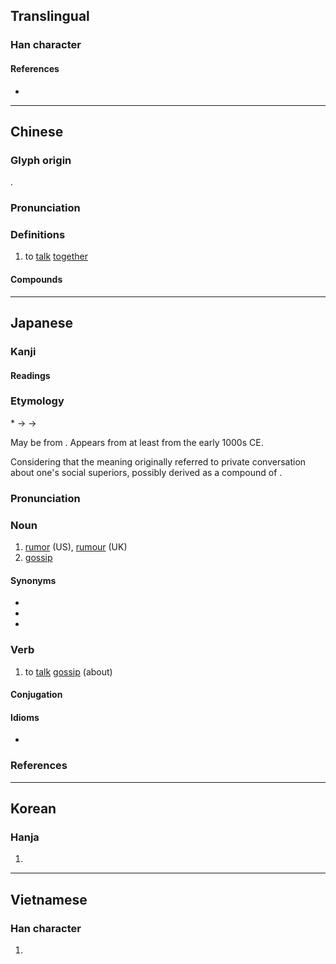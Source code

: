 {{character info}}
==Translingual==

===Han character===
{{Han char|rn=30|rad=口|as=12|sn=15|four=68046|canj=RTWI|ids=⿰口尊}}

====References====
* {{Han ref|kx=0208.060|dkj=04286|dj=0431.030|hdz=10686.050|uh=5642|ud=22082|bh=E4F7|bd=58615}}

----

==Chinese==
{{zh-forms}}

===Glyph origin===
{{Han etym}}
{{Han compound|口|尊|c1=s|t1=mouth|c2=p|ls=psc}}.

===Pronunciation===
{{zh-pron
|m=zǔn
|c=zyun2
|mc=y
|oc=y
|cat=v
}}

===Definitions===
{{zh-hanzi}}

# to [[talk]] [[together]]

====Compounds====
{{zh-der|噂噆|噂議|噂沓|噂噂}}

----

==Japanese==

===Kanji===
{{ja-kanji|grade=n|rs=口12}}

====Readings====
{{ja-readings
|goon=そん
|kanon=そん
|kun=うわさ-<うはさ-, あつまりかた-る
}}

===Etymology===
{{ja-kanjitab|うわさ|yomi=kun}}

&#42;{{IPAchar|/upasa/}} → {{IPAchar|/ufasa/}} → {{IPAchar|/uwasa/}}

May be from {{inh|ja|ojp|-}}.  Appears from at least ''{{w|The Tale of Genji}}'' from the early 1000s CE.

Considering that the meaning originally referred to private conversation about one's social superiors, possibly derived as a compound of {{compound|ja|上|tr1=ufa|t1=up, upward|pos1=ancient reading of modern ''uwa'', the combining form of modern ''ue''; in reference to those of higher [[social]] [[standing]]|さ|tr2=sa|t2=-ness|pos2=suffix indicating [[state]] or [[degree]]}}.

===Pronunciation===
{{ja-pron|yomi=k|うわさ|acc=0|acc_ref=DJR}}

===Noun===
{{ja-noun|うわさ|hhira=うはさ}}

# [[rumor]] (US), [[rumour]] (UK)
# [[gossip]]

====Synonyms====
* {{ja-r|風%説|ふう%せつ}}
* {{ja-r|風%聞|ふう%ぶん}}
* {{ja-r|世%評|せ%ひょう}}

===Verb===
{{ja-verb-suru|tr=trans|うわさ}}

# to [[talk]] [[gossip]] (about)

====Conjugation====
{{ja-suru|うわさ}}

====Idioms====
* {{ja-r|噂をすれば|うわさ を すれば}}

===References===
<references/>

----

==Korean==

===Hanja===
{{ko-hanja|hangeul=준|rv=jun|mr=chun}}

# {{rfdef|ko|sort=口12}}

----

==Vietnamese==

===Han character===
{{vi-hantu|[[ton]]|rs=口12}}

# {{rfdef|vi|sort=口12}}